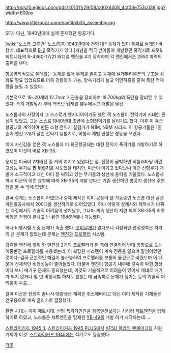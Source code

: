 http://pds20.egloos.com/pds/201011/29/08/c0026408_4cf33e753c038.jpg?width=600px

http://www.jitterbuzz.com/navfil/xb35_assembly.jpg

SF가 아닌, 1940년대에 실제 존재했던 항공기다.

[wiki:"노스롭 그루만" 노스롭]이 1940년대에 [[전익기]][* 동체가 없이 통째로 날개인 비행기. 대표적으로 [[B-2]] 폭격기가 있다.]개념을 적극 받아들여 개발했던 폭격기로 프랫&휘트니社의 R-4360-17/21 래디얼 엔진을 4기 장착하며 각 엔진에서는 2950 마력의 출력을 낸다.
 
항공역학적으로 쓸데없는 동체를 없애 무게를 줄이고 동체에 날개뿌리부분의 구조물 강화도 필요 없었으므로 더욱 경량화가 가능, 항속거리가 늘고 익면하중을 줄여 폭탄 적재량을 늘릴 수 있었다.

기본적으로 16~20개의 12.7mm 기관총을 장비하며 18.700kg의 폭탄을 장비할 수 있었다. 특히 개발당시 부터 핵폭탄 탑재를 염두에두고 개발된 물건.

노스롭사의 사장이자 그 스스로가 엔지니어이기도 했던 잭 노스롭이 전익기에 지대한 관심이 있었고, 그는 스스로 1940년대 초반에 소형전익기를 날리기도 했다. 이후 미 육군항공대와 계약하여 만든 소형 전익기 실험기가 N1M, N9M 시리즈. 이 항공기들은 1인승에 엔진 2개가 달린 전익기 실험기로, 비행시 제법 괜찮은 성능을 보였다.

이에 자신감을 얻은 잭 노스롭과 미 육군항공대는 대형 전익기 폭격기를 개발하기로 하였으며 이것이 바로 XB-35. 

문제는 미국이 2차대전 중 거의 이기고 있었다는 점. 전황이 급박하면 히틀러마냥 이런 고성능 무기로 '''판 뒤집기'''를 시도했을 테지만, 미군이 이기고 있다보니 이런 신형무기 개발에 소극적이고 대신 이미 잘 써먹고 있는 무기들의 생산에 총력을 기울였다. 노스롭사 역시 미군의 이런 요청에 따라 XB-35의 개발 보다는 기존 생산하던 항공기 생산에 주안점을 둘 수 밖에 없었다. 

결국 설계는 노스롭이 하였으나 실제 제작은 이미 공장이 풀 가동중인 노스롭 대신 글렌 마틴항공사에서 200대를 생산하기로 되어있었다. 허나 이렇게 설계사와 제작사가 바뀌는 과정에서도 기술적 어려움이 생겨났고, 그나마 계속 생산이 지연 되어 XB-35의 최초 비행은 전쟁이 끝나고 난 뒤인 1946년에나 가능했다.

허나 비행시험 도중 문제가 속출 했다. [[꼬리날개]]가 없다보니 걱정되던 안정성쪽은 차라리 큰 문제가 없었는데 문제는 [[엔진]]과 [[프로펠러]] 시스템.

강력한 엔진에 맞춰 한 엔진당 2개의 프로펠러가 한 축에 연결되어 반대 방향으로 도는 이중반전 프로펠러를 사용했는데, 이 복잡한 시스템이 계속 진동을 일으켜 말썽이었던 것이다. 결국 근본적인 해결이 불가능하여 프로펠러를 보통의 물건으로 바꿨으며 이 때문에 전체적인 비행성능이 줄어들었다. 더불어 엔진이 항공기 내부에 깊숙히 박힌 형상이다 보니 배기구 문제도 중요했는데, 이것도 기술적으로 어려움이 있어서 제대로 배기가 되지 않거나 몇 번 비행시험 하지도 않았는데 금속피로 문제가 생기는 등의 기술적 어려움이 속출...

결국 미군은 전쟁이 끝나서 대량생산 계획은 취소해버리고 대신 이미 제작된 기체들은 연구용으로 계속 굴리기로 결정했다.

한편 시대는 이미 제트시대. 신형 폭격기인만큼 [[왕복엔진]]보다는 차라리 [[제트엔진]]을 탑재하기로 하였고, 노스롭은 제트엔진을 탑재한 [[YB-49]]를 개발 하기 시작하는데....

[[스트라이커즈 1945 II]], [[스트라이커즈 1945 PLUS]]에서 [[XF5U 플라잉 팬케이크]]의 지원기체가 이것. [[스트라이커즈 1945]]에는 적기로도 등장했다.

[[각주]]
